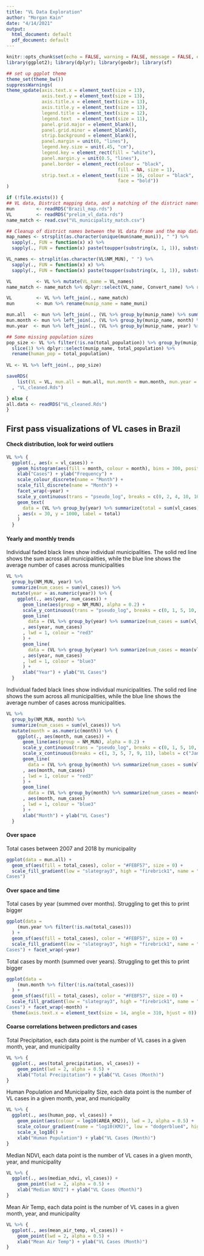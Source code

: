 ```yaml
---
title: "VL Data Exploration"
author: "Morgan Kain"
date: "4/14/2021"
output:
  html_document: default
  pdf_document: default
---
```


```r
knitr::opts_chunk$set(echo = FALSE, warning = FALSE, message = FALSE, error = FALSE)
library(ggplot2); library(dplyr); library(geobr); library(sf)

## set up ggplot theme
theme_set(theme_bw())
suppressWarnings(
theme_update(axis.text.x = element_text(size = 13),
             axis.text.y = element_text(size = 13),
             axis.title.x = element_text(size = 13),
             axis.title.y = element_text(size = 13),
             legend.title = element_text(size = 12),
             legend.text  = element_text(size = 11),
             panel.grid.major = element_blank(),
             panel.grid.minor = element_blank(),
             strip.background = element_blank(),
             panel.margin = unit(0, "lines"),
             legend.key.size = unit(.45, "cm"),
             legend.key = element_rect(fill = "white"),
             panel.margin.y = unit(0.5, "lines"),
             panel.border = element_rect(colour = "black", 
                                         fill = NA, size = 1),
             strip.text.x = element_text(size = 16, colour = "black", 
                                         face = "bold"))
)

if (!file.exists()) {
## VL data, District mapping data, and a matching of the district names
mun        <- readRDS("Brazil_map.rds")
VL         <- readRDS("prelim_vl_data.rds")
name_match <- read.csv("VL_municipality_match.csv")

## Cleanup of district names between the VL data frame and the map data frame of districts
map_names <- strsplit(as.character(unique(mun$name_muni)), " ") %>% 
  sapply(., FUN = function(x) x) %>% 
  sapply(., FUN = function(x) paste(toupper(substring(x, 1, 1)), substring(x, 2), sep = "", collapse = " "))

VL_names <- strsplit(as.character(VL$NM_MUN), " ") %>% 
  sapply(., FUN = function(x) x) %>% 
  sapply(., FUN = function(x) paste(toupper(substring(x, 1, 1)), substring(x, 2), sep = "", collapse = " "))

VL         <- VL %>% mutate(VL_name = VL_names)
name_match <- name_match %>% dplyr::select(VL_name, Convert_name) %>% rename(munip_name = Convert_name)

VL         <- VL %>% left_join(., name_match)
mun        <- mun %>% rename(munip_name = name_muni)

mun.all   <- mun %>% left_join(., (VL %>% group_by(munip_name) %>% summarize(total_cases = sum(vl_cases))))
mun.month <- mun %>% left_join(., (VL %>% group_by(munip_name, month) %>% summarize(total_cases = sum(vl_cases))))
mun.year  <- mun %>% left_join(., (VL %>% group_by(munip_name, year) %>% summarize(total_cases = sum(vl_cases))))

## Some missing population sizes
pop_size <- VL %>% filter(!is.na(total_population)) %>% group_by(munip_name) %>% 
  slice(1) %>% dplyr::select(munip_name, total_population) %>%
  rename(human_pop = total_population)
  
VL <- VL %>% left_join(., pop_size)

saveRDS(
    list(VL = VL, mun.all = mun.all, mun.month = mun.month, mun.year = mun.year)
  , "VL_cleaned.Rds") 

} else {
all.data <- readRDS("VL_cleaned.Rds")
}

```

## First pass visualizations of VL cases in Brazil

#### Check distribution, look for weird outliers

```r
VL %>% {
  ggplot(., aes(x = vl_cases)) +
    geom_histogram(aes(fill = month, colour = month), bins = 300, position = 'dodge') +
    xlab("Cases") + ylab("Frequency") +
    scale_colour_discrete(name = "Month") +
    scale_fill_discrete(name = "Month") +
    facet_wrap(~year) +
    scale_y_continuous(trans = "pseudo_log", breaks = c(0, 2, 4, 10, 100, 1000, 6000)) +
    geom_text(
      data = (VL %>% group_by(year) %>% summarize(total = sum(vl_cases)))
    , aes(x = 30, y = 1000, label = total)
    )
  }
```

#### Yearly and monthly trends

Individual faded black lines show individual municipalities. The solid red line shows the sum across all municipalities, while the blue line shows the average number of cases across municipalities

```r
VL %>% 
  group_by(NM_MUN, year) %>%
  summarize(num_cases = sum(vl_cases)) %>% 
  mutate(year = as.numeric(year)) %>% {
    ggplot(., aes(year, num_cases)) +
      geom_line(aes(group = NM_MUN), alpha = 0.2) +
      scale_y_continuous(trans = "pseudo_log", breaks = c(0, 1, 5, 10, 100, 200, 300, 3000)) +
      geom_line(
        data = (VL %>% group_by(year) %>% summarize(num_cases = sum(vl_cases)) %>% mutate(year = as.numeric(year)))
      , aes(year, num_cases)
      , lwd = 1, colour = "red3"
      ) +
      geom_line(
        data = (VL %>% group_by(year) %>% summarize(num_cases = mean(vl_cases)) %>% mutate(year = as.numeric(year)))
      , aes(year, num_cases)
      , lwd = 1, colour = "blue3"
      ) +
      xlab("Year") + ylab("VL Cases")
  }
```

Individual faded black lines show individual municipalities. The solid red line shows the sum across all municipalities, while the blue line shows the average number of cases across municipalities.

```r
VL %>% 
  group_by(NM_MUN, month) %>%
  summarize(num_cases = sum(vl_cases)) %>% 
  mutate(month = as.numeric(month)) %>% {
    ggplot(., aes(month, num_cases)) +
      geom_line(aes(group = NM_MUN), alpha = 0.2) +
      scale_y_continuous(trans = "pseudo_log", breaks = c(0, 1, 5, 10, 100, 200, 300, 3000)) +
      scale_x_continuous(breaks = c(1, 3, 5, 7, 9, 11), labels = c("Jan", "Mar", "May", "Jul", "Sep", "Nov")) +
      geom_line(
        data = (VL %>% group_by(month) %>% summarize(num_cases = sum(vl_cases)) %>% mutate(month = as.numeric(month)))
      , aes(month, num_cases)
      , lwd = 1, colour = "red3"
      ) +
      geom_line(
        data = (VL %>% group_by(month) %>% summarize(num_cases = mean(vl_cases)) %>% mutate(month = as.numeric(month)))
      , aes(month, num_cases)
      , lwd = 1, colour = "blue3"
      ) +
      xlab("Month") + ylab("VL Cases")
  }
```

#### Over space

Total cases between 2007 and 2018 by municipality

```r
ggplot(data = mun.all) + 
  geom_sf(aes(fill = total_cases), color = "#FEBF57", size = 0) +
  scale_fill_gradient(low = "slategray3", high = "firebrick1", name = "Total
Cases")
```

#### Over space and time 

Total cases by year (summed over months). Struggling to get this to print bigger

```r
ggplot(data = 
    (mun.year %>% filter(!is.na(total_cases)))
  ) + 
  geom_sf(aes(fill = total_cases), color = "#FEBF57", size = 0) +
  scale_fill_gradient(low = "slategray3", high = "firebrick1", name = "Total
Cases") + facet_wrap(~year)
```

Total cases by month (summed over years). Struggling to get this to print bigger

```r
ggplot(data = 
    (mun.month %>% filter(!is.na(total_cases)))
  ) +
  geom_sf(aes(fill = total_cases), color = "#FEBF57", size = 0) +
  scale_fill_gradient(low = "slategray3", high = "firebrick1", name = "Total
Cases") + facet_wrap(~month) + 
  theme(axis.text.x = element_text(size = 14, angle = 310, hjust = 0))
```

#### Coarse correlations between predictors and cases

Total Precipitation, each data point is the number of VL cases in a given month, year, and municipality
```r

VL %>% {
  ggplot(., aes(total_precipitation, vl_cases)) + 
    geom_point(lwd = 2, alpha = 0.5) +
    xlab("Total Precipitation") + ylab("VL Cases (Month)")
}

```

Human Population and Municipality Size, each data point is the number of VL cases in a given month, year, and municipality
```r

VL %>% {
  ggplot(., aes(human_pop, vl_cases)) + 
    geom_point(aes(colour = log10(AREA_KM2)), lwd = 3, alpha = 0.5) +
    scale_colour_gradient(name = "log10(KM2)", low = "dodgerblue4", high = "orange") +
    scale_x_log10() +
    xlab("Human Population") + ylab("VL Cases (Month)")
}

```

Median NDVI, each data point is the number of VL cases in a given month, year, and municipality
```r

VL %>% {
  ggplot(., aes(median_ndvi, vl_cases)) + 
    geom_point(lwd = 2, alpha = 0.5) +
    xlab("Median NDVI") + ylab("VL Cases (Month)")
}

```

Mean Air Temp, each data point is the number of VL cases in a given month, year, and municipality
```r

VL %>% {
  ggplot(., aes(mean_air_temp, vl_cases)) + 
    geom_point(lwd = 2, alpha = 0.5) +
    xlab("Mean Air Temp") + ylab("VL Cases (Month)")
}

```

